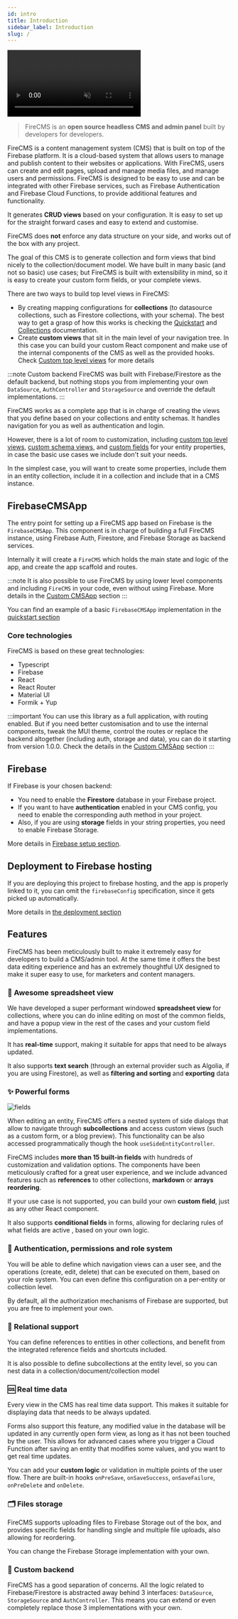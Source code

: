 ```yaml
---
id: intro
title: Introduction
sidebar_label: Introduction
slug: /
---
```


<video class="intro_video" loop autoPlay muted>
  <source src="/img/dark_mode.mp4" type="video/mp4"/>
</video>


> FireCMS is an **open source headless CMS and admin panel** built by developers
> for developers.

[//]: # (import { DeveloperFeatures } from "../src/partials/DeveloperFeatures";)

[//]: # ()
[//]: # (<DeveloperFeatures/>)

FireCMS is a content management system (CMS) that is built on top of the
Firebase platform. It is a cloud-based system that allows users to manage and
publish content to their websites or applications. With FireCMS, users can
create and edit pages, upload and manage media files, and manage users and
permissions. FireCMS is designed to be easy to use and can be integrated with
other Firebase services, such as Firebase Authentication and Firebase Cloud
Functions, to provide additional features and functionality.

It generates **CRUD views** based on your configuration. It is easy to set up
for the straight forward cases and easy to extend and customise.

FireCMS does **not** enforce any data structure on your side, and works out of
the box with any project.

The goal of this CMS is to generate collection and form views that bind nicely
to the collection/document model. We have built in many basic (and not
so basic) use cases; but FireCMS is built with extensibility in mind, so it is
easy to create your custom form fields, or your complete views.

There are two ways to build top level views in FireCMS:

- By creating mapping configurations for **collections** (to datasource
  collections, such as Firestore collections, with your schema).
  The best way to get a grasp of how
  this works is checking the [Quickstart](quickstart.mdx) and
  [Collections](collections/collections.md)
  documentation.
- Create **custom views** that sit in the main level of your navigation tree. In
  this case you can build your custom React component and make use of the
  internal components of the CMS as well as the provided hooks.
  Check [Custom top level views](navigation/custom_top_level_views.mdx) for more
  details

:::note Custom backend
FireCMS was built with Firebase/Firestore as the default backend, but nothing
stops you from implementing your own `DataSource`, `AuthController` and
`StorageSource` and override the default implementations.
:::

FireCMS works as a complete app that is in charge of creating the views that
you define based on your collections and entity schemas. It handles
navigation for you as well as authentication and login.

However, there is a lot of room to customization,
including [custom top level views](navigation/custom_top_level_views.mdx),
[custom schema views](properties/custom_schema_views.md),
and [custom fields](properties/custom_fields.md)
for your entity properties, in case the basic use cases we include don't suit
your needs.

In the simplest case, you will want to create some properties, include them
in an entity collection, include it in a collection and include that in a CMS
instance.

## FirebaseCMSApp

The entry point for setting up a FireCMS app based on Firebase is
the `FirebaseCMSApp`.
This component is in charge of building a full FireCMS instance, using Firebase
Auth,
Firestore, and Firebase Storage as backend services.

Internally it will create a `FireCMS` which holds the main state and
logic of the app, and create the app scaffold and routes.

:::note
It is also possible to use FireCMS by using lower level components and including
`FireCMS` in your code, even without using Firebase.
More details in the [Custom CMSApp](custom_cms_app.mdx) section
:::

You can find an example of a basic `FirebaseCMSApp` implementation in the
[quickstart section](quickstart.mdx)

### Core technologies

FireCMS is based on these great technologies:

- Typescript
- Firebase
- React
- React Router
- Material UI
- Formik + Yup

:::important
You can use this library as a full application, with routing enabled.
But if you need better customisation and to use the internal components, tweak
the
MUI theme, control the routes or replace the backend altogether
(including auth, storage and data), you can do it starting from version 1.0.0.
Check the details in the [Custom CMSApp](custom_cms_app.mdx) section
:::

## Firebase

If Firebase is your chosen backend:

* You need to enable the **Firestore** database in your Firebase project.
* If you want to have  **authentication** enabled in your CMS config, you need
  to enable
  the corresponding auth method in your project.
* Also, if you are using **storage** fields in your string properties, you need
  to enable Firebase Storage.

More details in [Firebase setup section](firebase_setup.md).

## Deployment to Firebase hosting

If you are deploying this project to firebase hosting, and the app is properly
linked to it, you can omit the `firebaseConfig` specification, since it gets
picked up automatically.

More details in [the deployment section](deployment.md)

## Features

FireCMS has been meticulously built to make it extremely easy for developers to
build a CMS/admin tool. At the same time it offers the best data editing
experience and has an extremely thoughtful UX designed to make it super easy to
use, for marketers and content managers.

### 🏓 Awesome spreadsheet view

We have developed a super performant windowed **spreadsheet view** for
collections, where you can do inline editing on most of the common fields, and
have a popup view in the rest of the cases and your custom field
implementations.

It has **real-time** support, making it suitable for apps that need to be always
updated.

It also supports **text search** (through an external provider such as Algolia,
if you are using Firestore), as well as **filtering and sorting** and
**exporting** data

### ✨ Powerful forms

![fields](/img/post_editing.png)

When editing an entity, FireCMS offers a nested system of side dialogs that
allow to navigate through **subcollections** and access custom views (such as a
custom form, or a blog preview). This functionality can be also accessed
programmatically though the hook `useSideEntityController`.

FireCMS includes **more than 15 built-in fields** with hundreds of customization
and validation options. The components have been meticulously crafted for a
great user experience, and we include advanced features such as **references**
to other collections, **markdown** or **arrays reordering**.

If your use case is not supported, you can build your own **custom field**, just
as any other React component.

It also supports **conditional fields** in forms, allowing for declaring rules
of what fields are active , based on your own logic.

### 👮 Authentication, permissions and role system

You will be able to define which navigation views can a user see, and the
operations (create, edit, delete) that can be executed on them, based on your
role system. You can even define this configuration on a per-entity or
collection level.

By default, all the authorization mechanisms of Firebase are supported, but you
are free to implement your own.

### 🏹 Relational support

You can define references to entities in other collections, and benefit from the
integrated reference fields and shortcuts included.

It is also possible to define subcollections at the entity level, so you can
nest data in a collection/document/collection model

### 🆒 Real time data

Every view in the CMS has real time data support. This makes
it suitable for displaying data that needs to be always updated.

Forms also support this feature, any modified value in the database will be
updated in any currently open form view, as long as it has not been touched by
the user. This allows for advanced cases where you trigger a Cloud
Function after saving an entity that modifies some values, and you want to get
real time updates.

You can add your **custom logic** or validation in multiple points of the user
flow.
There are built-in hooks `onPreSave`, `onSaveSuccess`, `onSaveFailure`,
`onPreDelete` and `onDelete`.

### 🗂️ Files storage

FireCMS supports uploading files to Firebase Storage out of the box, and
provides specific fields for handling single and multiple file uploads, also
allowing for reordering.

You can change the Firebase Storage implementation with your own.

### 🙌 Custom backend

FireCMS has a good separation of concerns. All the logic related to
Firebase/Firestore is abstracted away behind 3 interfaces: `DataSource`,
`StorageSource` and `AuthController`. This means you can extend or even
completely
replace those 3 implementations with your own.
